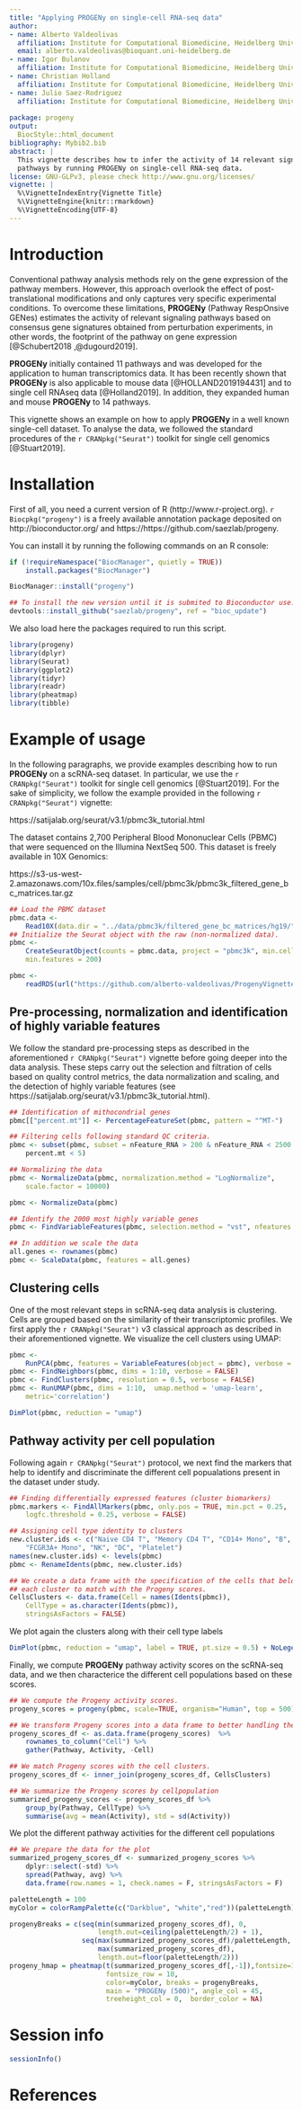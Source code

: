 ```yaml
---
title: "Applying PROGENy on single-cell RNA-seq data"
author:
- name: Alberto Valdeolivas
  affiliation: Institute for Computational Biomedicine, Heidelberg University
  email: alberto.valdeolivas@bioquant.uni-heidelberg.de
- name: Igor Bulanov
  affiliation: Institute for Computational Biomedicine, Heidelberg University
- name: Christian Holland 
  affiliation: Institute for Computational Biomedicine, Heidelberg University
- name: Julio Saez-Rodriguez 
  affiliation: Institute for Computational Biomedicine, Heidelberg University 
   
package: progeny
output:
  BiocStyle::html_document
bibliography: Mybib2.bib
abstract: |
  This vignette describes how to infer the activity of 14 relevant signaling 
  pathways by running PROGENy on single-cell RNA-seq data. 
license: GNU-GLPv3, please check http://www.gnu.org/licenses/
vignette: |
  %\VignetteIndexEntry{Vignette Title}
  %\VignetteEngine{knitr::rmarkdown}
  %\VignetteEncoding{UTF-8}
---
```


# Introduction

Conventional pathway analysis methods rely on the gene expression of the pathway 
members. However, this approach overlook the effect of post-translational 
modifications and only captures very specific experimental conditions. 
To overcome these limitations, **PROGENy** (Pathway RespOnsive GENes) estimates 
the activity of relevant signaling pathways based on consensus gene signatures 
obtained from perturbation experiments, in other words, the footprint of the 
pathway on gene expression [@Schubert2018 ,@dugourd2019].

**PROGENy** initially contained 11 pathways and was developed for the 
application to human transcriptomics data. It has been recently shown that
**PROGENy** is also applicable to mouse data [@HOLLAND2019194431] and to single 
cell RNAseq data [@Holland2019]. In addition, they expanded human and mouse 
**PROGENy** to 14 pathways.

This vignette shows an example on how to apply **PROGENy** in a well known 
single-cell dataset. To analyse the data, we followed the standard procedures of
the `r CRANpkg("Seurat")` toolkit for single cell genomics [@Stuart2019]. 

# Installation

First of all, you need a current version of R (http://www.r-project.org). 
`r Biocpkg("progeny")` is a freely available annotation package deposited on 
http://bioconductor.org/ and https://https://github.com/saezlab/progeny.  

You can install it by running the following commands on an R console:

```r
if (!requireNamespace("BiocManager", quietly = TRUE))
    install.packages("BiocManager")

BiocManager::install("progeny")

## To install the new version until it is submited to Bioconductor use:
devtools::install_github("saezlab/progeny", ref = "bioc_update")
```

We also load here the packages required to run this script. 

```r
library(progeny)
library(dplyr)
library(Seurat)
library(ggplot2)
library(tidyr)
library(readr)
library(pheatmap)
library(tibble)
```

# Example of usage

In the following paragraphs, we provide examples describing how to run 
**PROGENy** on a scRNA-seq dataset. In particular, we use the 
`r CRANpkg("Seurat")` toolkit for single cell genomics [@Stuart2019]. For the 
sake of simplicity, we follow the example provided in the following 
`r CRANpkg("Seurat")` vignette:  

https://satijalab.org/seurat/v3.1/pbmc3k_tutorial.html 

The dataset contains 2,700 Peripheral Blood Mononuclear Cells (PBMC) that were 
sequenced on the Illumina NextSeq 500. This dataset is freely available in 
10X Genomics: 

https://s3-us-west-2.amazonaws.com/10x.files/samples/cell/pbmc3k/pbmc3k_filtered_gene_bc_matrices.tar.gz

```r
## Load the PBMC dataset
pbmc.data <- 
    Read10X(data.dir = "../data/pbmc3k/filtered_gene_bc_matrices/hg19/")
## Initialize the Seurat object with the raw (non-normalized data).
pbmc <- 
    CreateSeuratObject(counts = pbmc.data, project = "pbmc3k", min.cells = 3, 
    min.features = 200)
```

```r
pbmc <- 
    readRDS(url("https://github.com/alberto-valdeolivas/ProgenyVignette/raw/master/SeuratObject.rds"))
```

## Pre-processing, normalization and identification of highly variable features

We follow the standard pre-processing steps as described in the aforementioned 
`r CRANpkg("Seurat")` vignette before going deeper into the data analysis. 
These steps carry out the selection and filtration of cells based on quality
control metrics, the data normalization and scaling, and the detection of highly
variable features (see https://satijalab.org/seurat/v3.1/pbmc3k_tutorial.html). 

```r
## Identification of mithocondrial genes
pbmc[["percent.mt"]] <- PercentageFeatureSet(pbmc, pattern = "^MT-")

## Filtering cells following standard QC criteria.
pbmc <- subset(pbmc, subset = nFeature_RNA > 200 & nFeature_RNA < 2500 & 
    percent.mt < 5)

## Normalizing the data
pbmc <- NormalizeData(pbmc, normalization.method = "LogNormalize", 
    scale.factor = 10000)

pbmc <- NormalizeData(pbmc)

## Identify the 2000 most highly variable genes
pbmc <- FindVariableFeatures(pbmc, selection.method = "vst", nfeatures = 2000)

## In addition we scale the data
all.genes <- rownames(pbmc)
pbmc <- ScaleData(pbmc, features = all.genes)
```

## Clustering cells

One of the most relevant steps in scRNA-seq data analysis is clustering. Cells
are grouped based on the similarity of their transcriptomic profiles. We first 
apply the `r CRANpkg("Seurat")` v3 classical approach as described in their 
aforementioned vignette. We visualize the cell clusters using UMAP: 

```r
pbmc <- 
    RunPCA(pbmc, features = VariableFeatures(object = pbmc), verbose = FALSE)
pbmc <- FindNeighbors(pbmc, dims = 1:10, verbose = FALSE)
pbmc <- FindClusters(pbmc, resolution = 0.5, verbose = FALSE)
pbmc <- RunUMAP(pbmc, dims = 1:10,  umap.method = 'umap-learn',  
    metric='correlation')
```

```r
DimPlot(pbmc, reduction = "umap")
```

## Pathway activity per cell population

Following again `r CRANpkg("Seurat")` protocol, we next find the markers 
that help to identify and discriminate the different cell popualations 
present in the dataset under study.

```r
## Finding differentially expressed features (cluster biomarkers)
pbmc.markers <- FindAllMarkers(pbmc, only.pos = TRUE, min.pct = 0.25, 
    logfc.threshold = 0.25, verbose = FALSE)

## Assigning cell type identity to clusters
new.cluster.ids <- c("Naive CD4 T", "Memory CD4 T", "CD14+ Mono", "B", "CD8 T", 
    "FCGR3A+ Mono", "NK", "DC", "Platelet")
names(new.cluster.ids) <- levels(pbmc)
pbmc <- RenameIdents(pbmc, new.cluster.ids)

## We create a data frame with the specification of the cells that belong to 
## each cluster to match with the Progeny scores.
CellsClusters <- data.frame(Cell = names(Idents(pbmc)), 
    CellType = as.character(Idents(pbmc)),
    stringsAsFactors = FALSE)
```

We plot again the clusters along with their cell type labels

```r
DimPlot(pbmc, reduction = "umap", label = TRUE, pt.size = 0.5) + NoLegend()
```

Finally, we compute **PROGENy** pathway activity scores on the scRNA-seq data, 
and we then characterice the different cell populations based on these scores. 

```r
## We compute the Progeny activity scores. 
progeny_scores = progeny(pbmc, scale=TRUE, organism="Human", top = 500)

## We transform Progeny scores into a data frame to better handling the results
progeny_scores_df <- as.data.frame(progeny_scores)  %>%
    rownames_to_column("Cell") %>%
    gather(Pathway, Activity, -Cell)

## We match Progeny scores with the cell clusters.
progeny_scores_df <- inner_join(progeny_scores_df, CellsClusters)

## We summarize the Progeny scores by cellpopulation
summarized_progeny_scores <- progeny_scores_df %>% 
    group_by(Pathway, CellType) %>%
    summarise(avg = mean(Activity), std = sd(Activity))
```

We plot the different pathway activities for the different cell populations

```r
## We prepare the data for the plot
summarized_progeny_scores_df <- summarized_progeny_scores %>%
    dplyr::select(-std) %>%   
    spread(Pathway, avg) %>%
    data.frame(row.names = 1, check.names = F, stringsAsFactors = F) 
```

```r
paletteLength = 100
myColor = colorRampPalette(c("Darkblue", "white","red"))(paletteLength)

progenyBreaks = c(seq(min(summarized_progeny_scores_df), 0, 
                      length.out=ceiling(paletteLength/2) + 1),
                  seq(max(summarized_progeny_scores_df)/paletteLength, 
                      max(summarized_progeny_scores_df), 
                      length.out=floor(paletteLength/2)))
progeny_hmap = pheatmap(t(summarized_progeny_scores_df[,-1]),fontsize=14, 
                        fontsize_row = 10, 
                        color=myColor, breaks = progenyBreaks, 
                        main = "PROGENy (500)", angle_col = 45,
                        treeheight_col = 0,  border_color = NA)
```

# Session info {.unnumbered}

```r
sessionInfo()
```

# References
